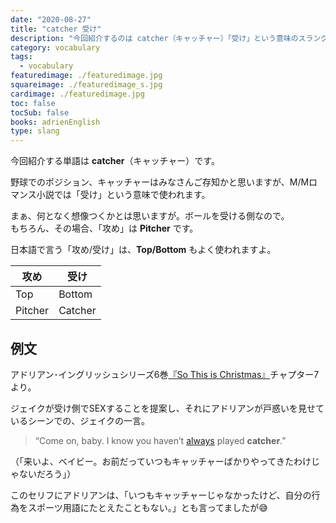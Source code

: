 ```yaml
---
date: "2020-08-27"
title: "catcher 受け"
description: "今回紹介するのは catcher（キャッチャー）「受け」という意味のスラングです。例文は、アドリアン･イングリッシュシリーズ6巻『So This is Christmas』より"
category: vocabulary
tags:
  - vocabulary
featuredimage: ./featuredimage.jpg
squareimage: ./featuredimage_s.jpg
cardimage: ./featuredimage.jpg
toc: false
tocSub: false
books: adrienEnglish
type: slang
---
```



今回紹介する単語は __catcher__（キャッチャー）です。  

野球でのポジション、キャッチャーはみなさんご存知かと思いますが、M/Mロマンス小説では「受け」という意味で使われます。

まぁ、何となく想像つくかとは思いますが。ボールを受ける側なので。  
もちろん、その場合、「攻め」は __Pitcher__ です。

日本語で言う「攻め/受け」は、__Top/Bottom__ もよく使われますよ。

|攻め|受け|
|---|---|
|Top|Bottom|
|Pitcher|Catcher|

## 例文

アドリアン･イングリッシュシリーズ6巻[『So This is Christmas』](https://www.amazon.co.jp/dp/B077ZGFZ7S?tag=muchimemo-22)チャプター7より。

ジェイクが受け側でSEXすることを提案し、それにアドリアンが戸惑いを見せているシーンでの、ジェイクの一言。

<Blockquote book srcBook="soThisIsChristmas" lang="en" chapter="7">
“Come on, baby. I know you haven’t <a href="/vocabulary/always/">always</a> played <strong>catcher</strong>.”
</Blockquote>

<p className="translation">（「来いよ、ベイビー。お前だっていつもキャッチャーばかりやってきたわけじゃないだろう」）</p>

このセリフにアドリアンは、「いつもキャッチャーじゃなかったけど、自分の行為をスポーツ用語にたとえたこともない。」とも言ってましたが😅

<VocabularyFooter book="soThisIsChristmas" />
